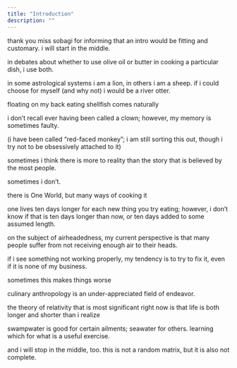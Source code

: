 ```yaml
---
title: "Introduction"
description: ""
---
```


thank you miss sobagi for informing that an intro would be fitting and customary.
i will start in the middle.

in debates about whether to use olive oil or butter in cooking a particular dish,
i use both.

in some astrological systems i am a lion, in others i am a sheep. if i could choose
for myself (and why not) i would be a river otter.

floating on my back eating shellfish comes naturally

i don't recall ever having been called a clown; however, my memory is sometimes
faulty.

(i have been called "red-faced monkey"; i am still sorting this out, though i try not to be obsessively attached to it)

sometimes i think there is more to reality than the story that is believed by the most people.

sometimes i don't.

there is One World, but many ways of cooking it

one lives ten days longer for each new thing you try eating; however, i don't know if that is ten days longer than now, or ten days added to some assumed length.

on the subject of airheadedness, my current perspective is that many people suffer from not receiving enough air to their heads.

if i see something not working properly, my tendency is to try to fix it, even if it is none of my business.

sometimes this makes things worse

culinary anthropology is an under-appreciated field of endeavor.

the theory of relativity that is most significant right now is that life is both longer and shorter than i realize

swampwater is good for certain ailments; seawater for others. learning which for what is a useful exercise.

and i will stop in the middle, too. this is not a random matrix, but it is also not complete.